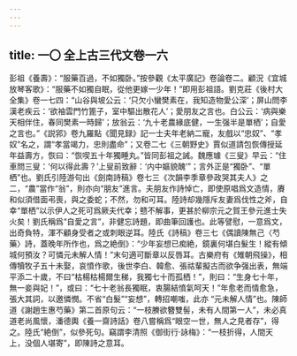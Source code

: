 ```yaml
---
---
---
```

title: 一〇 全上古三代文卷一六
---




彭祖《養壽》：“服藥百過，不如獨卧。”按參觀《太平廣記》卷論卷二。顧況《宜城放琴客歌》：“服藥不如獨自眠，從他更嫁一少年！”即用彭祖語。劉克莊《後村大全集》卷一七四：“山谷與坡公云：‘只欠小蠻樊素在，我知造物愛公深’；屏山問李漢老疾云：‘欲袖雲門竹篦子，室中驅出散花人’；愛朋友之言也。白公云：‘病與樂天相伴住，春同樊素一時歸’；放翁云：‘九十老農緣底健，一生强半是單栖’；自愛之言也。”《説郛》卷九羅點《聞見録》記一士夫年老納二寵，友戲以“忠奴”、“孝奴”名之，謂“孝當竭力，忠則盡命”；又卷二七《三朝野史》賈似道請包恢傳授延年益壽方，恢曰：“恢喫五十年獨睡丸。”皆同彭祖之誡。魏應璩《三叟》早云：“住車問三叟：‘何以得此壽？’上叟前致辭：‘内中嫗貌醜’”；言外正是“獨卧”、“單栖”也。劉氏引陸游句出《劍南詩稿》卷七三《次韻李季章參政哭其夫人》之二，“農”當作“翁”，則亦向“朋友”進言。夫朋友作詩悼亡，即使原唱爲文造情，賡和似須借面弔喪，與之委蛇；不然，勿和可耳。陸詩却幾隱斥友妻爲伐性之斧，自幸“單栖”以示伊人之死可爲厥夫代幸；戆不解事，更甚於柳宗元之賀王參元進士失火矣！劉氏稱爲“自愛之言”，非健忘詩題，即曲筆回護也。此等譬慰，一意爲文，出奇負特，渾不顧身受者之或刺眼逆耳。陸氏《詩稿》卷三七《偶讀陳無己〈芍藥〉詩，蓋晚年所作也，爲之絶倒》：“少年妄想已痴絶，鏡裏何堪白髮生！縱有傾城何預汝？可憐元未解人情！”末句適可斷章以反唇耳。古樂府有《雉朝飛操》，相傳犢牧子五十未娶，哀憤作歌，後世李白、韓愈、張祜輩擬古而欲争强出表，無端平添二十歲，不曰“枯楊枯楊爾生稊，我獨七十而孤栖！”，則曰：“生身七十年，無一妾與妃！”，或曰：“七十老翁長獨眠，衷腸結憤氣呵天！”年愈老而情愈急，張大其詞，以邀憐憫。不省“白髮”“妄想”，轉招嘲嗤，此亦 “元未解人情”也。陳師道《謝趙生惠芍藥》第二首原句云：“一枝賸欲簪雙髻，未有人間第一人”，未必真道老尚風懷，潘德輿《養一齋詩話》卷八嘗稱爲“眼空一世，無人之見者存”，得之。陸氏“絶倒”，似參死句。竊謂李清照《御街行·詠梅》：“一枝折得，人間天上，没個人堪寄”，即陳詩之意耳。